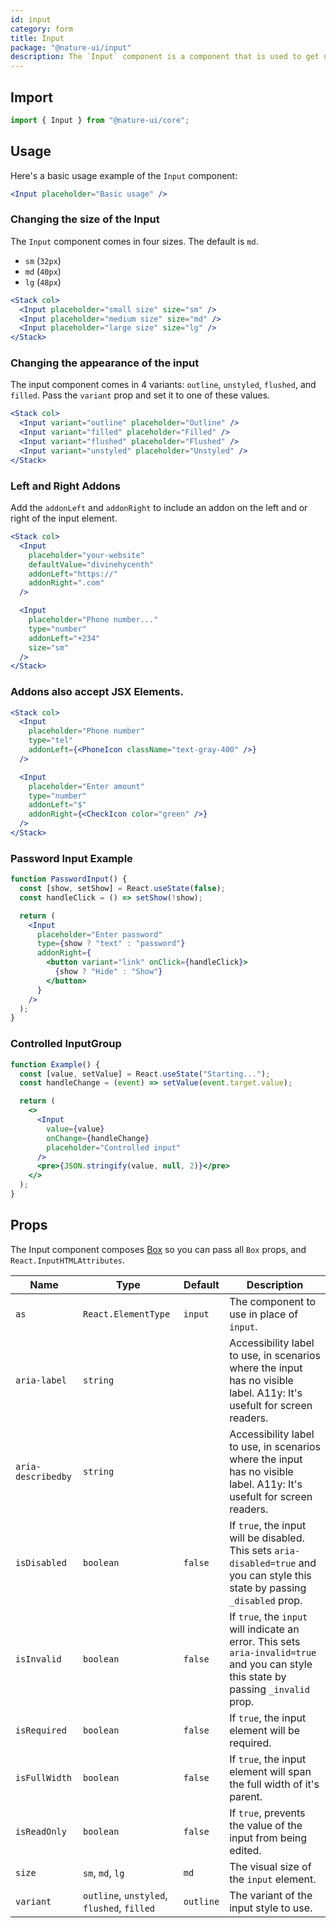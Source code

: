 ```yaml
---
id: input
category: form
title: Input
package: "@nature-ui/input"
description: The `Input` component is a component that is used to get user input in a text field.
---
```


## Import

```js
import { Input } from "@nature-ui/core";
```

## Usage

Here's a basic usage example of the `Input` component:

```jsx
<Input placeholder="Basic usage" />
```

### Changing the size of the Input

The `Input` component comes in four sizes. The default is `md`.

- `sm` (`32px`)
- `md` (`40px`)
- `lg` (`48px`)

```jsx
<Stack col>
  <Input placeholder="small size" size="sm" />
  <Input placeholder="medium size" size="md" />
  <Input placeholder="large size" size="lg" />
</Stack>
```

### Changing the appearance of the input

The input component comes in 4 variants: `outline`, `unstyled`, `flushed`, and
`filled`. Pass the `variant` prop and set it to one of these values.

```jsx
<Stack col>
  <Input variant="outline" placeholder="Outline" />
  <Input variant="filled" placeholder="Filled" />
  <Input variant="flushed" placeholder="Flushed" />
  <Input variant="unstyled" placeholder="Unstyled" />
</Stack>
```

### Left and Right Addons

Add the `addonLeft` and `addonRight` to include an addon on the left and or
right of the input element.

```jsx
<Stack col>
  <Input
    placeholder="your-website"
    defaultValue="divinehycenth"
    addonLeft="https://"
    addonRight=".com"
  />

  <Input
    placeholder="Phone number..."
    type="number"
    addonLeft="+234"
    size="sm"
  />
</Stack>
```

### Addons also accept JSX Elements.

```jsx
<Stack col>
  <Input
    placeholder="Phone number"
    type="tel"
    addonLeft={<PhoneIcon className="text-gray-400" />}
  />

  <Input
    placeholder="Enter amount"
    type="number"
    addonLeft="$"
    addonRight={<CheckIcon color="green" />}
  />
</Stack>
```

### Password Input Example

```jsx
function PasswordInput() {
  const [show, setShow] = React.useState(false);
  const handleClick = () => setShow(!show);

  return (
    <Input
      placeholder="Enter password"
      type={show ? "text" : "password"}
      addonRight={
        <button variant="link" onClick={handleClick}>
          {show ? "Hide" : "Show"}
        </button>
      }
    />
  );
}
```

### Controlled InputGroup

```jsx
function Example() {
  const [value, setValue] = React.useState("Starting...");
  const handleChange = (event) => setValue(event.target.value);

  return (
    <>
      <Input
        value={value}
        onChange={handleChange}
        placeholder="Controlled input"
      />
      <pre>{JSON.stringify(value, null, 2)}</pre>
    </>
  );
}
```

## Props

The Input component composes [Box](/docs/layout/box) so you can pass all `Box`
props, and `React.InputHTMLAttributes`.

| Name               | Type                                       | Default   | Description                                                                                                                           |
| ------------------ | ------------------------------------------ | --------- | ------------------------------------------------------------------------------------------------------------------------------------- |
| `as`               | `React.ElementType`                        | `input`   | The component to use in place of `input`.                                                                                             |
| `aria-label`       | `string`                                   |           | Accessibility label to use, in scenarios where the input has no visible label. A11y: It's usefult for screen readers.                 |
| `aria-describedby` | `string`                                   |           | Accessibility label to use, in scenarios where the input has no visible label. A11y: It's usefult for screen readers.                 |
| `isDisabled`       | `boolean`                                  | `false`   | If `true`, the input will be disabled. This sets `aria-disabled=true` and you can style this state by passing `_disabled` prop.       |
| `isInvalid`        | `boolean`                                  | `false`   | If `true`, the `input` will indicate an error. This sets `aria-invalid=true` and you can style this state by passing `_invalid` prop. |
| `isRequired`       | `boolean`                                  | `false`   | If `true`, the input element will be required.                                                                                        |
| `isFullWidth`      | `boolean`                                  | `false`   | If `true`, the input element will span the full width of it's parent.                                                                 |
| `isReadOnly`       | `boolean`                                  | `false`   | If `true`, prevents the value of the input from being edited.                                                                         |
| `size`             | `sm`, `md`, `lg`                           | `md`      | The visual size of the `input` element.                                                                                               |
| `variant`          | `outline`, `unstyled`, `flushed`, `filled` | `outline` | The variant of the input style to use.                                                                                                |
